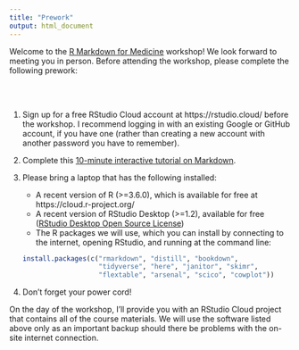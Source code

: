 ```yaml
---
title: "Prework"
output: html_document
---
```


Welcome to the [R Markdown for Medicine](https://rmd4medicine.netlify.com/workshop/) workshop! We look forward to meeting you in person. Before attending the workshop, please complete the following prework:

<br>
<br>

1. Sign up for a free RStudio Cloud account at https://rstudio.cloud/ before the workshop. I recommend logging in with an existing Google or GitHub account, if you have one (rather than creating a new account with another password you have to remember).

1. Complete this [10-minute interactive tutorial on Markdown](https://commonmark.org/help/tutorial/). 

1. Please bring a laptop that has the following installed:

    + A recent version of R (>=3.6.0), which is available for free at https://cloud.r-project.org/
    + A recent version of RStudio Desktop (>=1.2), available for free ([RStudio Desktop Open Source License](https://www.rstudio.com/products/rstudio/download/#download))
    + The R packages we will use, which you can install by connecting to the internet, opening RStudio, and running at the command line:

    ```r
    install.packages(c("rmarkdown", "distill", "bookdown",
                       "tidyverse", "here", "janitor", "skimr", 
                       "flextable", "arsenal", "scico", "cowplot"))
    ```
    
1. Don't forget your power cord!

On the day of the workshop, I'll provide you with an RStudio Cloud project that contains all of the course materials. We will use the software listed above only as an important backup should there be problems with the on-site internet connection.
